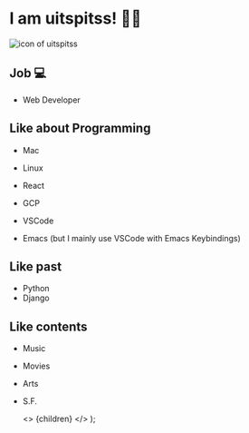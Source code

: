 

# I am uitspitss! 🙋‍♂️

<img src="/img/icon2018_min.jpg" alt="icon of uitspitss" />

## Job 💻

- Web Developer

## Like about Programming

- Mac
- Linux

- React
- GCP
- VSCode

- Emacs (but I mainly use VSCode with Emacs Keybindings)

## Like past

- Python
- Django

## Like contents

- Music
- Movies
- Arts
- S.F.

  <>
    <MDXProvider components={components}>
      <MainLayout>
        <PageHeader title="About Me" subtitle="uitspitss" />
        <PageContent>{children}</PageContent>
      </MainLayout>
    </MDXProvider>
  </>
);
